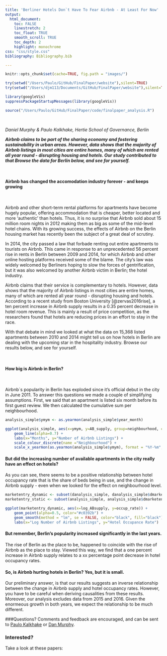 ```yaml
---
title: 'Berliner Hotels Don`t Have To Fear Airbnb - At Least For Now'
output: 
  html_document:
    toc: FALSE
    linestretch: 2
    toc_float: TRUE
    smooth_scroll: TRUE
    toc_depth: 2
    highlight: monochrome
css: "css/style.css"
bibliography: Bibliography.bib

---
```


```r
knitr::opts_chunk$set(cache=TRUE, fig.path = "images/")

try(setwd("/Users/Paulo/GitHub/FinalPaper/website"),silent=TRUE)
try(setwd("/Users/djm113/Documents/GitHub/FinalPaper/website"),silent=TRUE)

library(googleVis)
suppressPackageStartupMessages(library(googleVis))

```


``` r
source("/Users/Paulo/GitHub/FinalPaper/code/finalpaper_analysis.R")
```
<br>

*Daniel Murphy & Paulo Kalkhake, Hertie School of Governance, Berlin*
<br>

***Airbnb claims to be part of the sharing economy and fostering sustainability in urban areas. However, data shows that the majority of Airbnb listings in most cities are entire homes, many of which are rented all year round - disrupting housing and hotels. Our study contributed to that  Browse the data for Berlin below, and see for yourself.***

<br>

#### Airbnb has changed the accomodation industry forever - and keeps growing 
<br>

Airbnb and other short-term rental platforms for apartments have become hugely popular, offering accommodation that is cheaper, better located and more 'authentic' than hotels. Thus, it is no surprise that Airbnb sold about 15 million room nights in 2012 making them as big as some of the mid-level hotel chains. With its growing success, the effects of Airbnb on the Berlin housing market has recently been the subject of a great deal of scrutiny.

In 2014, the city passed a law that forbade renting out entire apartments to tourists on Airbnb. This came in response to an unprecedented 56 percent rise in rents in Berlin between 2009 and 2014, for which Airbnb and other online hosting platforms received some of the blame. The city's law was widely welcomed by Berliners hoping to slow the forces of gentrification, but it was also welcomed by another Airbnb victim in Berlin; the hotel industry. 

Airbnb claims that their service is complementary to hotels. However, data shows that the majority of Airbnb listings in most cities are entire homes, many of which are rented all year round - disrupting housing and hotels. According to a recent study from Boston University [@zervas2016rise], a ten percent increase in Airbnb supply results in a 0.35 percent decrease in hotel room revenue. This is mainly a result of price competition, as the researchers found that hotels are reducing prices in an effort to stay in the race.

With that debate in mind we looked at what the data on 15,368 listed apartments between 2010 and 2014 might tell us on how hotels in Berlin are dealing with the upcoming star in the hospitality industry. Browse our results below, and see for yourself.

<br>

#### How big is Airbnb in Berlin?
<br>

Airbnb`s popularity in Berlin has exploded since it's official debut in the city in June 2011. To answer this questions we made a couple of simplifying assumptions. First, we said that an apartment is listed six month before its first guest review. We then calculated the cumulative sum per neighbourhood.


```r

analysis_simple$ymym <- as.yearmon(analysis_simple$year_month)

ggplot(analysis_simple, aes(x=ymym, y=AB_supply, group=neighbourhood, colour=neighbourhood)) +
    geom_line(alpha=0.7) + 
    labs(x="Months", y="Number of Airbnb Listings") + 
    scale_colour_discrete(name ="Neighbourhood") +
    scale_x_yearmon(as.yearmon(analysis_simple$ymym), format = "%Y-%m", n = 6)

```

#### But did the increasing number of available apartments in the city really have an effect on hotels? 

As you can see, there seems to be a positive relationship between hotel occupancy rate that is the share of beds being in use, and the change in Airbnb supply - even when we looked for the effect on neighbourhood level. 

```r
marketentry_dynamic <- subset(danalysis_simple, danalysis_simple$dmarketentry==1)
marketentry_static <- subset(analysis_simple, analysis_simple$dmarketentry==1)

ggplot(marketentry_dynamic, aes(x=log_ABsupply, y=occup_rate)) +
    geom_point(alpha=0.5, color="#c0392b") +
    geom_smooth(method = "lm", se = FALSE, color="black", fill="black") +
    labs(x="Log Number of Airbnb Listings", y="Hotel Occupance Rate")
```


#### But remember, Berlin's popularity increased significantly in the last years.
The rise of Berlin as the place to be, happened to coincide with the rise of Airbnb as the place to stay. Viewed this way, we find that a one percent increase in Airbnb supply relates to a xx percentage point decrease in hotel occupancy rates. 
 
#### So, is Airbnb hurting hotels in Berlin? Yes, but it is small. 
Our preliminary answer, is that our results suggests an inverse relationship between the change in Airbnb supply and hotel occupancy rates. However, you have to be careful when deriving causalities from these results. Moreover, our analysis excludes data from 2015 and 2016. Given the enormeous growth in both years, we expect the relationship to be much different. 

###Questions? 
Comments and feedback are encouraged, and can be sent to [Paulo Kalkhake](mailto: p.kalkhake@mpp.hertie-school.org(p.kalkhake@mpp.hertie-school.org)) or [Dan Murphy](mailto:danieljmurphy01@gmail.com).

### Interested? 

Take a look at these papers:
